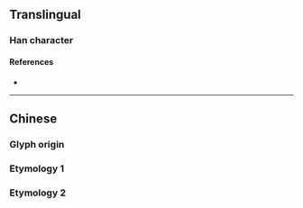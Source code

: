 {{also|壇|罈}}
{{character info}}
==Translingual==

===Han character===
{{Han char|rn=32|rad=土|as=04|sn=7|four=|canj=GMMI|ids=⿰土云}}

====References====
* {{Han ref|kx=0226.101|hdz=10421.090|uh=575B|ud=22363}}

----

==Chinese==

===Glyph origin===
{{Han simp|壜|f=曇|t=云}}

===Etymology 1===
{{zh-see|壇}}

===Etymology 2===
{{zh-see|罈}}